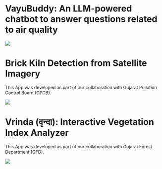 # VayuBuddy: An LLM-powered chatbot to answer questions related to air quality

[![](images/vayubuddy.png)](https://huggingface.co/spaces/SustainabilityLabIITGN/VayuBuddy)

# Brick Kiln Detection from Satellite Imagery

This App was developed as part of our collaboration with Gujarat Pollution Control Board (GPCB).

[![](images/brick_kiln_interactive.png)](https://huggingface.co/spaces/SustainabilityLabIITGN/brick_kiln_interactive_visualize)

# Vrinda (वृन्दा): Interactive Vegetation Index Analyzer

This App was developed as part of our collaboration with Gujarat Forest Department (GFD).

[![](images/vrinda.png)](https://huggingface.co/spaces/SustainabilityLabIITGN/NDVI_PERG)